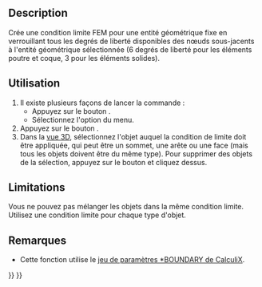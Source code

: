 <languages/>

{{Docnav/fr
|[[FEM_ConstraintTransform/fr|Système de coordonnées locales]]
|[[FEM_ConstraintRigidBody/fr|Contrainte de corps rigide]]
|[[FEM_Workbench/fr|Atelier FEM]]
|IconL=FEM_ConstraintTransform.svg
|IconR=FEM_ConstraintRigidBody.svg
|IconC=Workbench_FEM.svg
}}

{{GuiCommandContainer
|
{{GuiCommand/fr
|Name=FEM ConstraintFixed
|Name/fr=FEM Condition de limite fixe
|MenuLocation=Modèle → Conditions limites et charges mécaniques → Condition de limite fixe
|Workbenches=[[FEM_Workbench/fr|FEM]]
|SeeAlso=[[FEM_ConstraintContact/fr|FEM Contrainte de contact]]
}}
{{GuiCommandFemInfo/fr
|Solvers=Tous
}}
}}

==Description==

Crée une condition limite FEM pour une entité géométrique fixe en verrouillant tous les degrés de liberté disponibles des nœuds sous-jacents à l'entité géométrique sélectionnée (6 degrés de liberté pour les éléments poutre et coque, 3 pour les éléments solides).

<span id="Usage"></span>
==Utilisation==

# Il existe plusieurs façons de lancer la commande :
#* Appuyez sur le bouton {{Button|[[Image:FEM_ConstraintFixed.svg|16px]] [[FEM_ConstraintFixed/fr|Condition de limite fixe]]}}.
#* Sélectionnez l'option {{MenuCommand|Modèle → Conditions limites et charges mécaniques → [[Image:FEM_ConstraintFixed.svg|16px]] Condition de limite fixe}} du menu.
# Appuyez sur le bouton {{Button|Ajouter}}.
# Dans la [[3D_view/fr|vue 3D]], sélectionnez l'objet auquel la condition de limite doit être appliquée, qui peut être un sommet, une arête ou une face (mais tous les objets doivent être du même type). Pour supprimer des objets de la sélection, appuyez sur le bouton {{Button|Supprimer}} et cliquez dessus.

==Limitations==

Vous ne pouvez pas mélanger les objets dans la même condition limite. Utilisez une condition limite pour chaque type d'objet.

<span id="Notes"></span>
==Remarques==

* Cette fonction utilise le [https://web.mit.edu/calculix_v2.7/CalculiX/ccx_2.7/doc/ccx/node163.html jeu de paramètres *BOUNDARY de CalculiX].


{{Docnav/fr
|[[FEM_ConstraintTransform/fr|Système de coordonnées locales]]
|[[FEM_ConstraintRigidBody/fr|Contrainte de corps rigide]]
|[[FEM_Workbench/fr|Atelier FEM]]
|IconL=FEM_ConstraintTransform.svg
|IconR=FEM_ConstraintRigidBody.svg
|IconC=Workbench_FEM.svg
}}

{{FEM Tools navi{{#translation:}}}}
{{Userdocnavi{{#translation:}}}}